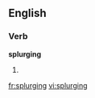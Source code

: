 
==English==

===Verb===
'''splurging'''

# {{present participle of|splurge}}

[[fr:splurging]]
[[vi:splurging]]